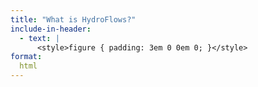 ```yaml
---
title: "What is HydroFlows?"
include-in-header:
  - text: |
      <style>figure { padding: 3em 0 0em 0; }</style>
format:
  html
---
```

